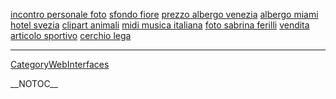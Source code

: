 <a href= http://incontro-personale-foto.topsexblogs.cn >incontro personale foto</a>   <a href= http://sfondo-fiore.cool-blog.cn >sfondo fiore</a>   <a href= http://prezzo-albergo-venezia.free-blogs.cn >prezzo albergo venezia</a>   <a href= http://albergo-miami.freeblogz.cn >albergo miami</a>   <a href= http://hotel-svezia.topsexblogs.cn >hotel svezia</a>   <a href= http://clipart-animali.free-blogs.cn >clipart animali</a>   <a href= http://midi-musica-italiana.10blogz.cn >midi musica italiana</a>   <a href= http://foto-sabrina-ferilli.10blogz.cn >foto sabrina ferilli</a>   <a href= http://vendita-articolo-sportivo.10blogz.cn >vendita articolo sportivo</a>   <a href= http://cerchio-lega.cool-blog.cn >cerchio lega</a>
----
[[CategoryWebInterfaces]]

__NOTOC__